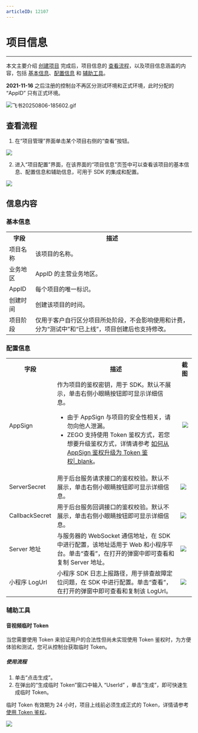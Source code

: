 ```yaml
---
articleID: 12107
---
```

# 项目信息

- - -

本文主要介绍 [创建项目](/console/create-project) 完成后，项目信息的 [查看流程](console/guide-doc2#1)，以及项目信息涵盖的内容，包括 [基本信息](console/guide-doc2#2_1)、[配置信息](console/guide-doc2#2_2) 和 [辅助工具](console/guide-doc2#2_3)。

<Warning title="注意">


**2021-11-16** 之后注册的控制台不再区分测试环境和正式环境，此时分配的 “AppID” 只有正式环境。

</Warning>

<Frame width="auto" height="auto" >
  <img src="https://media-resource.spreading.io/docuo/workspace741/896bc39e2e65b82d5670b01b7c131c30/f4d7ee5447.gif" alt="飞书20250806-185602.gif"/>
</Frame>

## 查看流程

1. 在“项目管理”界面单击某个项目右侧的“查看”按钮。
<Frame width="512" height="auto" caption=""><img src="https://storage.zego.im/sdk-doc/Pics/Consle/1031.png" /></Frame>

2. 进入“项目配置”界面，在该界面的“项目信息”页签中可以查看该项目的基本信息、配置信息和辅助信息，可用于 SDK 的集成和配置。
<Frame width="512" height="auto" caption=""><img src="https://storage.zego.im/sdk-doc/Pics/Consle/1026.png" /></Frame>

## 信息内容

### 基本信息


<table>

<tbody><tr>
<th>字段</th>
<th>描述</th>
</tr>
<tr>
<td>项目名称</td>
<td>该项目的名称。</td>
</tr>
<tr>
<td>业务地区</td>
<td>AppID 的主营业务地区。</td>
</tr>
<tr>
<td>AppID</td>
<td>每个项目的唯一标识。</td>
</tr>
<tr>
<td>创建时间</td>
<td>创建该项目的时间。</td>
</tr>
<tr>
<td>项目阶段</td>
<td>仅用于客户自行区分项目所处阶段，不会影响使用和计费，分为“测试中”和“已上线”，项目创建后也支持修改。</td>
</tr>
</tbody></table>

### 配置信息

<table>

<tbody><tr>
<th>字段</th>
<th>描述</th>
<th>截图</th>
</tr>
<tr>
<td>AppSign</td>
<td>
作为项目的鉴权密钥，用于 SDK。默认不展示，单击右侧小眼睛按钮即可显示详细信息。

<Warning title="注意">


- 由于 AppSign 与项目的安全性相关，请勿向他人泄漏。
- ZEGO 支持使用 Token 鉴权方式，若您想要升级鉴权方式，详情请参考 [如何从 AppSign 鉴权升级为 Token 鉴权|_blank](https://doc-zh.zego.im/faq/token_upgrade?product=ExpressVideo&amp;platform=ios)。

</Warning>

</td>
<td>
&nbsp;<Frame width="512" height="auto" caption=""><img src="https://storage.zego.im/sdk-doc/Pics/Consle/1027.png" /></Frame>
</td>
</tr>
<tr>
<td>ServerSecret</td>
<td>用于后台服务请求接口的鉴权校验。默认不展示，单击右侧小眼睛按钮即可显示详细信息。</td>
<td><Frame width="512" height="auto" caption=""><img src="https://storage.zego.im/sdk-doc/Pics/Consle/1028.png" /></Frame></td>
</tr>
<tr>
<td>CallbackSecret</td>
<td>用于后台服务回调接口的鉴权校验。默认不展示，单击右侧小眼睛按钮即可显示详细信息。</td>
<td><Frame width="512" height="auto" caption=""><img src="https://storage.zego.im/sdk-doc/Pics/Consle/1032.png" /></Frame></td>
</tr>
<tr>
<td>Server 地址</td>
<td>与服务器的 WebSocket 通信地址，在 SDK 中进行配置，该地址适用于 Web 和小程序平台。单击“查看”，在打开的弹窗中即可查看和复制 Server 地址。</td>
<td><Frame width="512" height="auto" caption=""><img src="https://storage.zego.im/sdk-doc/Pics/Consle/1029.png" /></Frame></td>
</tr>
<tr>
<td>小程序 LogUrl</td>
<td>小程序 SDK 日志上报路径，用于排查故障定位问题，在 SDK 中进行配置。单击“查看”，在打开的弹窗中即可查看和复制该 LogUrl。</td>
<td><Frame width="512" height="auto" caption=""><img src="https://storage.zego.im/sdk-doc/Pics/Consle/1030.png" /></Frame></td>
</tr>
</tbody></table>


### 辅助工具

#### 音视频临时 Token

当您需要使用 Token 来验证用户的合法性但尚未实现使用 Token 鉴权时，为方便体验和测试，您可从控制台获取临时 Token。

##### 使用流程

1. 单击“点击生成”。
2. 在弹出的“生成临时 Token”窗口中输入 “UserId” ，单击“生成”，即可快速生成临时 Token。

<Warning title="注意">


临时 Token 有效期为 24 小时，项目上线前必须生成正式的 Token，详情请参考 [使用 Token 鉴权](/real-time-video-android-java/communication-capability/general-reference)。

</Warning>



<Frame width="512" height="auto" caption=""><img src="https://storage.zego.im/sdk-doc/Pics/Consle/1025.png" /></Frame>
